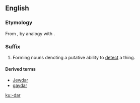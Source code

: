 {{also|dar}}
==English==

===Etymology===
From {{term|radar|lang=en}}, by analogy with {{term|gaydar|lang=en}}.

===Suffix===
{{en-suffix|sort=dar}}

# {{usually|humorous}} Forming nouns denoting a putative ability to [[detect]] a thing.

====Derived terms====
* [[Jewdar]]
* [[gaydar]]

[[ku:-dar]]